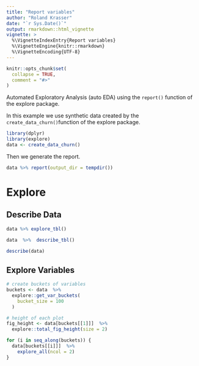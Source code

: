 ---
title: "Report variables"
author: "Roland Krasser"
date: "`r Sys.Date()`"
output: rmarkdown::html_vignette
vignette: >
  %\VignetteIndexEntry{Report variables}
  %\VignetteEngine{knitr::rmarkdown}
  %\VignetteEncoding{UTF-8}
---

```{r setup, include = FALSE}
knitr::opts_chunk$set(
  collapse = TRUE,
  comment = "#>"
)
```

Automated Exploratory Analysis (auto EDA) using the `report()` function of the explore package.

In this example we use synthetic data created by the `create_data_churn()`function of the explore package.

```{r echo=TRUE, message=FALSE, warning=FALSE}
library(dplyr)
library(explore)
data <- create_data_churn()
```

Then we generate the report.

```{r eval=FALSE}
data %>% report(output_dir = tempdir())
```

# Explore

## Describe Data

```{r fig.height=3, fig.width=6, echo=FALSE, message=FALSE, warning=FALSE}
data %>% explore_tbl()
```

```{r echo=FALSE, message=FALSE, warning=FALSE}
data  %>%  describe_tbl()
```

```{r echo=FALSE, message=FALSE, warning=FALSE}
describe(data)
```

## Explore Variables

```{r include=FALSE}
# create buckets of variables
buckets <- data  %>%  
  explore::get_var_buckets(
    bucket_size = 100
  )

# height of each plot
fig_height <- data[buckets[[1]]]  %>%  
  explore::total_fig_height(size = 2)

```

```{r echo=FALSE, fig.height=fig_height, fig.width=7, message=FALSE, warning=FALSE}
for (i in seq_along(buckets)) {
  data[buckets[[i]]]  %>%  
    explore_all(ncol = 2)
} 
```
